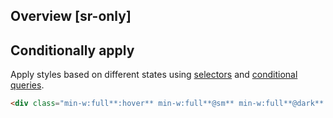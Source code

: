 ## Overview [sr-only]
<Overview/>

## Conditionally apply
Apply styles based on different states using [selectors](/docs/state-selectors) and [conditional queries](/docs/conditional-queries).
```html
<div class="min-w:full**:hover** min-w:full**@sm** min-w:full**@dark** min-w:full**@print**">…</div>
```

